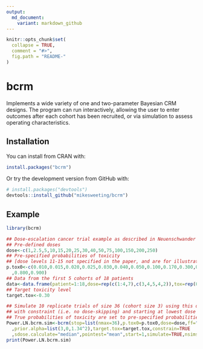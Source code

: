 ```yaml
---
output:
  md_document:
    variant: markdown_github
---
```


<!-- README.md is generated from README.Rmd. Please edit that file -->

```r
knitr::opts_chunk$set(
  collapse = TRUE,
  comment = "#>",
  fig.path = "README-"
)
```

# bcrm

Implements a wide variety of one and two-parameter Bayesian CRM designs. The program can run interactively, allowing the user to enter outcomes after each cohort has been recruited, or via simulation to assess operating characteristics.

## Installation

You can install from CRAN with:

```R
install.packages("bcrm")
```

Or try the development version from GitHub with:

```R
# install.packages("devtools")
devtools::install_github("mikesweeting/bcrm")
```

## Example


```r
library(bcrm)

## Dose-escalation cancer trial example as described in Neuenschwander et al 2008.
## Pre-defined doses
dose<-c(1,2.5,5,10,15,20,25,30,40,50,75,100,150,200,250)
## Pre-specified probabilities of toxicity
## [dose levels 11-15 not specified in the paper, and are for illustration only]
p.tox0<-c(0.010,0.015,0.020,0.025,0.030,0.040,0.050,0.100,0.170,0.300,0.400,0.500,0.650
  ,0.800,0.900)
## Data from the first 5 cohorts of 18 patients
data<-data.frame(patient=1:18,dose=rep(c(1:4,7),c(3,4,5,4,2)),tox=rep(0:1,c(16,2)))
## Target toxicity level
target.tox<-0.30

## Simulate 10 replicate trials of size 36 (cohort size 3) using this design 
## with constraint (i.e. no dose-skipping) and starting at lowest dose
## True probabilities of toxicity are set to pre-specified probabilities (p.tox0) 
Power.LN.bcrm.sim<-bcrm(stop=list(nmax=36),p.tox0=p.tox0,dose=dose,ff="power"
  ,prior.alpha=list(3,0,1.34^2),target.tox=target.tox,constrain=TRUE
  ,sdose.calculate="median",pointest="mean",start=1,simulate=TRUE,nsims=10,truep=p.tox0)
print(Power.LN.bcrm.sim)
```
